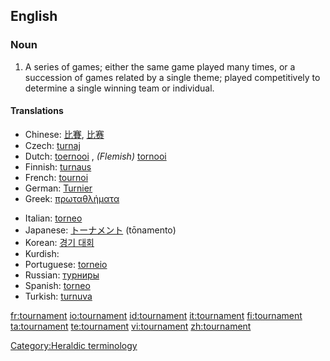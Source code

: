 ==English==
{{wikipedia}}
===Noun===
{{en-noun}}

# A series of games; either the same game played many times, or a succession of games related by a single theme; played competitively to determine a single winning team or individual.

====Translations====
{{trans-top|series of games}}
*Chinese: [[比賽]], [[比赛]]
* Czech: [[turnaj]] {{m}}
*Dutch: [[toernooi]] {{n}}, ''(Flemish)'' [[tornooi]] {{n}}
*Finnish: [[turnaus]]
*French: [[tournoi]] {{m}}
*German: [[Turnier]] {{n}}
*Greek: [[πρωταθλήματα]]<!-- plural? -->
{{trans-mid}}
*Italian: [[torneo]] {{m}}
*Japanese: [[トーナメント]] (tōnamento)
*Korean: [[경기 대회]]
*Kurdish: {{KUchar|[[ده‌وری]]}}
*Portuguese: [[torneio]]
*Russian: [[турниры]]<!-- plural? -->
*Spanish: [[torneo]] {{m}}
*Turkish: [[turnuva]]
{{trans-bottom}}

[[Category:Heraldic terminology]]

[[fr:tournament]]
[[io:tournament]]
[[id:tournament]]
[[it:tournament]]
[[fi:tournament]]
[[ta:tournament]]
[[te:tournament]]
[[vi:tournament]]
[[zh:tournament]]